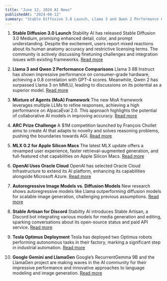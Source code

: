 ```yaml
---
title: "June 12, 2024 AI News"
publishedAt: "2024-06-12"
summary: "Stable Diffusion 3.0 Launch, Llama 3 and Qwen 2 Performance Comparisons, Mixture of Agents (MoA) Framework, ARC Prize Challenge, MLX 0.2 for Apple Silicon Macs, OpenAI Uses Oracle Cloud, Autoregressive Image Models vs. Diffusion Models, Stable Artisan for Discord, Tesla Optimus Deployment, Google Gemini and LlamaGen"
---
```


1. **Stable Diffusion 3.0 Launch**
   Stability AI has released Stable Diffusion 3.0 Medium, promising enhanced detail, color, and prompt understanding. Despite the excitement, users report mixed reactions about its human anatomy accuracy and restrictive licensing terms. The community is actively discussing finetuning challenges and integration issues with existing frameworks.
   [Read more](https://stability.ai/news/stable-diffusion-3-research-paper?utm_source=ainews&utm_medium=email&utm_campaign=ainews-the-last-hurrah-of-stable-diffusion)

2. **Llama 3 and Qwen 2 Performance Comparisons**
   Llama 3 8B Instruct has shown impressive performance on consumer-grade hardware, achieving a 0.8 correlation with GPT-4 scores. Meanwhile, Qwen 2 has surpassed Llama 3 on MMLU, leading to discussions on its potential as a superior model.
   [Read more](https://twitter.com/rasbt/status/1800660930948170117?utm_source=ainews&utm_medium=email&utm_campaign=ainews-the-last-hurrah-of-stable-diffusion)

3. **Mixture of Agents (MoA) Framework**
   The new MoA framework leverages multiple LLMs to refine responses, achieving a high performance on AlpacaEval 2.0. This approach highlights the potential of collaborative AI models in improving accuracy.
   [Read more](https://twitter.com/togethercompute/status/1800536106729157054?utm_source=ainews&utm_medium=email&utm_campaign=ainews-the-last-hurrah-of-stable-diffusion)

4. **ARC Prize Challenge**
   A $1M competition launched by François Chollet aims to create AI that adapts to novelty and solves reasoning problems, pushing the boundaries towards AGI.
   [Read more](https://twitter.com/fchollet/status/1800577019979411560?utm_source=ainews&utm_medium=email&utm_campaign=ainews-the-last-hurrah-of-stable-diffusion)

5. **MLX 0.2 for Apple Silicon Macs**
   The latest MLX update offers a revamped user experience, faster retrieval-augmented generation, and full-featured chat capabilities on Apple Silicon Macs.
   [Read more](https://twitter.com/stablequan/status/1800576080077881677?utm_source=ainews&utm_medium=email&utm_campaign=ainews-the-last-hurrah-of-stable-diffusion)

6. **OpenAI Uses Oracle Cloud**
   OpenAI has selected Oracle Cloud Infrastructure to extend its AI platform, enhancing its capabilities alongside Microsoft Azure.
   [Read more](https://www.oracle.com/ph/news/announcement/openai-selects-oracle-cloud-infrastructure-to-extend-microsoft-azure-ai-platform-2024-06-11/)

7. **Autoregressive Image Models vs. Diffusion Models**
   New research shows autoregressive models like Llama outperforming diffusion models for scalable image generation, challenging previous assumptions.
   [Read more](https://www.reddit.com/r/MachineLearning/comments/13uqgp3/autoregressive_models_like_llama_beat_diffusion/?utm_source=ainews&utm_medium=email&utm_campaign=ainews-the-last-hurrah-of-stable-diffusion)

8. **Stable Artisan for Discord**
   Stability AI introduces Stable Artisan, a Discord bot integrating various models for media generation and editing, sparking conversations about its open-source status and paid API service.
   [Read more](https://huggingface.co/stabilityai/stable-diffusion-3-medium?utm_source=ainews&utm_medium=email&utm_campaign=ainews-the-last-hurrah-of-stable-diffusion)

9. **Tesla Optimus Deployment**
   Tesla has deployed two Optimus robots performing autonomous tasks in their factory, marking a significant step in industrial automation.
   [Read more](https://www.reddit.com/r/singularity/comments/13uqgp3/tesla_has_deployed_two_optimus_bots_performing/?utm_source=ainews&utm_medium=email&utm_campaign=ainews-the-last-hurrah-of-stable-diffusion)

10. **Google Gemini and LlamaGen**
    Google’s RecurrentGemma 9B and the LlamaGen project are making waves in the AI community for their impressive performance and innovative approaches to language modeling and image generation.
    [Read more](https://arxiv.org/abs/2406.02528?utm_source=ainews&utm_medium=email&utm_campaign=ainews-the-last-hurrah-of-stable-diffusion)
